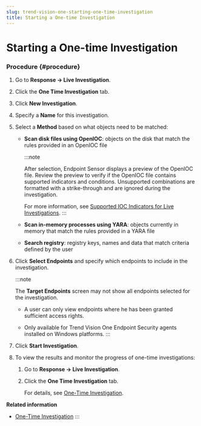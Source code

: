 ```yaml
---
slug: trend-vision-one-starting-one-time-investigation
title: Starting a One-time Investigation
---
```

# Starting a One-time Investigation

### Procedure {#procedure}

1.  Go to **Response → Live Investigation**.

2.  Click the **One Time Investigation** tab.

3.  Click **New Investigation**.

4.  Specify a **Name** for this investigation.

5.  Select a **Method** based on what objects need to be matched:

    - **Scan disk files using OpenIOC**: objects on the disk that match the rules provided in an OpenIOC file

      :::note

      After selection, Endpoint Sensor displays a preview of the OpenIOC file. Review the preview to verify if the OpenIOC file contains supported indicators and conditions. Unsupported combinations are formatted with a strike-through and are ignored during the investigation.

      For more information, see [Supported IOC Indicators for Live Investigations](ioc-indicators-for-live.mdx).
      :::

    - **Scan in-memory processes using YARA**: objects currently in memory that match the rules provided in a YARA file

    - **Search registry**: registry keys, names and data that match criteria defined by the user

6.  Click **Select Endpoints** and specify which endpoints to include in the investigation.

    :::note

    The **Target Endpoints** screen may not show all endpoints selected for the investigation.

    - A user can only view endpoints where he has been granted sufficient access rights.

    - Only available for Trend Vision One Endpoint Security agents installed on Windows platforms.
    :::

7.  Click **Start Investigation**.

8.  To view the results and monitor the progress of one-time investigations:

    1.  Go to **Response → Live Investigation**.

    2.  Click the **One Time Investigation** tab.

        For details, see [One-Time Investigation](one-time-investigation.mdx).

**Related information**

- [One-Time Investigation](one-time-investigation.mdx)
:::
